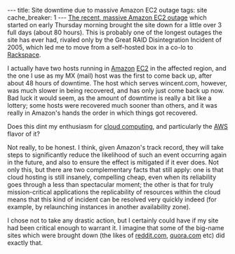 ---
title: Site downtime due to massive Amazon EC2 outage
tags: site
cache_breaker: 1
---
[http://www.theregister.co.uk/2011/04/22/amazon_elastic_compute_cloud_still_experiencing_problems/ The recent, massive Amazon EC2 outage] which started on early Thursday morning brought the site down for a little over 3 full days (about 80 hours). This is probably one of the longest outages the site has ever had, rivaled only by the Great RAID Disintegration Incident of 2005, which led me to move from a self-hosted box in a co-lo to [[Rackspace]].

I actually have two hosts running in [[Amazon]] [[EC2]] in the affected region, and the one I use as my MX (mail) host was the first to come back up, after about 48 hours of downtime. The host which serves wincent.com, however, was much slower in being recovered, and has only just come back up now. Bad luck it would seem, as the amount of downtime is really a bit like a lottery; some hosts were recovered much sooner than others, and it was really in Amazon's hands the order in which things got recovered.

Does this dint my enthusiasm for [[cloud computing]], and particularly the [[AWS]] flavor of it?

Not really, to be honest. I think, given Amazon's track record, they will take steps to significantly reduce the likelihood of such an event occurring again in the future, and also to ensure the effect is mitigated if it ever does. Not only this, but there are two complementary facts that still apply: one is that cloud hosting is still insanely, compelling cheap, even when its reliability goes through a less than spectacular moment; the other is that for truly mission-critical applications the replicability of resources within the cloud means that this kind of incident can be resolved very quickly indeed (for example, by relaunching instances in another availability zone).

I chose not to take any drastic action, but I certainly could have if my site had been critical enough to warrant it. I imagine that some of the big-name sites which were brought down (the likes of [http://reddit.com reddit.com], [http://quora.com quora.com] etc) did exactly that.
